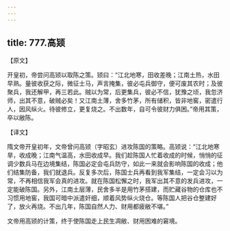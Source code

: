 ```yaml
---
---
---
```

title: 777.高颎
---



【原文】

开皇初，帝尝问高颎以取陈之策。颎曰：“江北地寒，田收差晚；江南土热，水田早熟。量彼收获之际，微征士马，声言掩集，彼必屯兵御守，便可废其农时；及彼聚兵，我还解甲，再三若此。贼以为常，后更集兵，彼必不信，犹豫之顷，我忽济师，出其不意，破贼必矣！又江南土薄，舍多竹茅，所有储积，皆非地窖，密遣行人，因风纵火。待彼修立，更复烧之。不出数年，自可令彼财力俱困。”帝用其策，卒以敝陈。

【译文】

隋文帝开皇初年，文帝曾问高颎（字昭玄）进攻陈国的策略。高颎说：“江北地寒旱，收成晚；江南气温高，水田收成早。我们趁陈国人忙着收成的时候，悄悄的征调少数兵马在边境集结，陈国必定会屯兵防守，如此一来就会影响陈国的收成；他们结集防备，我们就退兵。反复多次后，陈国士兵再看到我军集结，一定会习以为常，不再相信我军会真的进攻。就在陈国松懈之时，我军出其不意的发兵进攻，一定能破陈国。另外，江南土层薄，民舍多半是用竹茅搭建，而贮藏谷物的仓库也不习惯用地窖，我国可暗中派遣奸细，顺着风势纵火烧仓。等陈国人把谷仓整建好了，放火再烧。不出几年，陈国自然人力、财用都疲敝不堪。”

文帝用高颎的计策，终于使陈国走上民生凋敝、财用困难的窘境。